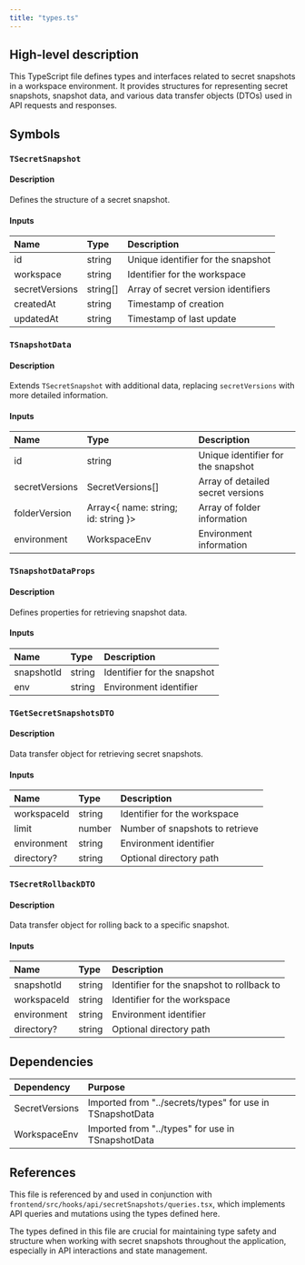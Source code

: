 ```yaml
---
title: "types.ts"
---
```


## High-level description
This TypeScript file defines types and interfaces related to secret snapshots in a workspace environment. It provides structures for representing secret snapshots, snapshot data, and various data transfer objects (DTOs) used in API requests and responses.

## Symbols

### `TSecretSnapshot`
#### Description
Defines the structure of a secret snapshot.

#### Inputs
| Name | Type | Description |
|:-----|:-----|:------------|
| id | string | Unique identifier for the snapshot |
| workspace | string | Identifier for the workspace |
| secretVersions | string[] | Array of secret version identifiers |
| createdAt | string | Timestamp of creation |
| updatedAt | string | Timestamp of last update |

### `TSnapshotData`
#### Description
Extends `TSecretSnapshot` with additional data, replacing `secretVersions` with more detailed information.

#### Inputs
| Name | Type | Description |
|:-----|:-----|:------------|
| id | string | Unique identifier for the snapshot |
| secretVersions | SecretVersions[] | Array of detailed secret versions |
| folderVersion | Array&lt;{ name: string; id: string }&gt; | Array of folder information |
| environment | WorkspaceEnv | Environment information |

### `TSnapshotDataProps`
#### Description
Defines properties for retrieving snapshot data.

#### Inputs
| Name | Type | Description |
|:-----|:-----|:------------|
| snapshotId | string | Identifier for the snapshot |
| env | string | Environment identifier |

### `TGetSecretSnapshotsDTO`
#### Description
Data transfer object for retrieving secret snapshots.

#### Inputs
| Name | Type | Description |
|:-----|:-----|:------------|
| workspaceId | string | Identifier for the workspace |
| limit | number | Number of snapshots to retrieve |
| environment | string | Environment identifier |
| directory? | string | Optional directory path |

### `TSecretRollbackDTO`
#### Description
Data transfer object for rolling back to a specific snapshot.

#### Inputs
| Name | Type | Description |
|:-----|:-----|:------------|
| snapshotId | string | Identifier for the snapshot to rollback to |
| workspaceId | string | Identifier for the workspace |
| environment | string | Environment identifier |
| directory? | string | Optional directory path |

## Dependencies
| Dependency | Purpose |
|:-----------|:--------|
| SecretVersions | Imported from "../secrets/types" for use in TSnapshotData |
| WorkspaceEnv | Imported from "../types" for use in TSnapshotData |

## References
This file is referenced by and used in conjunction with `frontend/src/hooks/api/secretSnapshots/queries.tsx`, which implements API queries and mutations using the types defined here.

The types defined in this file are crucial for maintaining type safety and structure when working with secret snapshots throughout the application, especially in API interactions and state management.